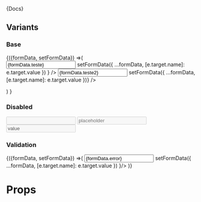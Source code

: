 


<Meta title="Components|Inputs" component={Input} />

<Description>{Docs}</Description>

## Variants

###  Base

<Preview>
  <Story name="Base" decorators={[withKnobs,withA11y]}>
    <Hook>
      {({formData, setFormData}) =>(
        <form>
          <div className="row-items" style={{display: 'flex'}}>
            <Input
              value={formData.teste}
              name="teste"
              label="label"
              style={{flex: '1'}}
              onChange={e => setFormData({
                ...formData,
                [e.target.name]: e.target.value
              })
              }
            />
            <Input
              name="teste2"
              label="label"
              placeholder="placeholder"
              style={{flex: '1'}}
              value={formData.teste2}
              onChange={v => setFormData({
                ...formData,
                [e.target.name]: e.target.value
                })}
            />
          </div>
        </form>)
      }
    </Hook>
  </Story>
</Preview>


###  Disabled

<Preview>
  <Story name="disabled" decorators={[withKnobs,withA11y]}>
    <div className="row-items" style={{display: 'flex'}}>
      <Input name="disabled" label="disabled" disabled style={{flex: '1'}}/>
      <Input name="disabled" label="disabled" placeholder="placeholder" disabled style={{flex: '1'}}/>
      <Input name="disabled" label="disabled" value="value" disabled style={{flex: '1'}}/>
    </div>
  </Story>
</Preview>


###  Validation

<Preview>
  <Story name="Validation" decorators={[withKnobs,withA11y]}>
    <Hook>
      {({formData, setFormData}) =>(
        <Input name="error" label="Error Sample" error="Errors will be displayed here"
        value={formData.error}
        onChange={e => setFormData({
          ...formData,
          [e.target.name]: e.target.value
        })
        }/>
      )}
    </Hook>
  </Story>
</Preview>

# Props

<Props of={Input} />
